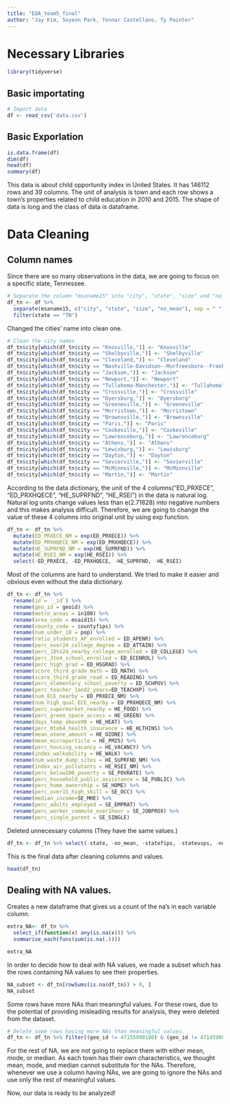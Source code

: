 ```yaml
---
title: "EDA_team5_final"
author: "Jay Kim, Soyeon Park, Tonnar Castellano, Ty Painter"
---
```


# Necessary Libraries
```r
library(tidyverse)
```

## Basic importating
```r
# Import data
df <- read_csv('data.csv')
```

## Basic Exporlation
```r
is.data.frame(df)
dim(df)
head(df)
summary(df)
```

This data is about child opportunity index in United States. It has 146112 rows and 39 columns. The unit of analysis is town and each row shows a town's properties related to child education in 2010 and 2015. The shape of data is long and the class of data is dataframe.

# Data Cleaning

## Column names

Since there are so many observations in the data, we are going to focus on a specific state, Tennessee.

```r
# Separate the column "msaname15" into "city", "state", "size" and "no_mean"
df_tn <- df %>% 
  separate(msaname15, c("city", "state", "size", "no_mean"), sep = " ") %>% 
  filter(state == "TN")
```

Changed the cities' name into clean one.

```r
# Clean the city names
df_tn$city[which(df_tn$city == "Knoxville,")] <- "Knoxville"
df_tn$city[which(df_tn$city == "Shelbyville,")] <- "Shelbyville"
df_tn$city[which(df_tn$city == "Cleveland,")] <- "Cleveland"
df_tn$city[which(df_tn$city == "Nashville-Davidson--Murfreesboro--Franklin,")] <- "Nashville"
df_tn$city[which(df_tn$city == "Jackson,")] <- "Jackson"
df_tn$city[which(df_tn$city == "Newport,")] <- "Newport"
df_tn$city[which(df_tn$city == "Tullahoma-Manchester,")] <- "Tullahoma"
df_tn$city[which(df_tn$city == "Crossville,")] <- "Crossville"
df_tn$city[which(df_tn$city == "Dyersburg,")] <- "Dyersburg"
df_tn$city[which(df_tn$city == "Greeneville,")] <- "Greeneville"
df_tn$city[which(df_tn$city == "Morristown,")] <- "Morristown"
df_tn$city[which(df_tn$city == "Brownsville,")] <- "Brownsville"
df_tn$city[which(df_tn$city == "Paris,")] <- "Paris"
df_tn$city[which(df_tn$city == "Cookeville,")] <- "Cookeville" 
df_tn$city[which(df_tn$city == "Lawrenceburg,")] <- "Lawrenceburg"
df_tn$city[which(df_tn$city == "Athens,")] <- "Athens"
df_tn$city[which(df_tn$city == "Lewisburg,")] <- "Lewisburg"
df_tn$city[which(df_tn$city == "Dayton,")] <- "Dayton"
df_tn$city[which(df_tn$city == "Sevierville,")] <- "Sevierville"
df_tn$city[which(df_tn$city == "McMinnville,")] <- "McMinnville"
df_tn$city[which(df_tn$city == "Martin,")] <- "Martin"
```

According to the data dictionary, the unit of the 4 columns("ED_PRXECE", "ED_PRXHQECE", "HE_SUPRFND", "HE_RSEI") in the data is natural log. Natural log units change values less than e(2.71828) into negative numbers and this makes analysis difficult. Therefore, we are going to change the value of these 4 columns into original unit by using exp function.

```r
df_tn <- df_tn %>% 
  mutate(ED_PRXECE_NM = exp(ED_PRXECE)) %>%
  mutate(ED_PRXHQECE_NM = exp(ED_PRXHQECE)) %>%
  mutate(HE_SUPRFND_NM = exp(HE_SUPRFND)) %>%
  mutate(HE_RSEI_NM = exp(HE_RSEI)) %>%
  select(-ED_PRXECE, -ED_PRXHQECE, -HE_SUPRFND, -HE_RSEI)
```

Most of the columns are hard to understand. We tried to make it easier and obvious even without the data dictionary.

```r
df_tn <- df_tn %>% 
  rename(id = `_id`) %>% 
  rename(geo_id = geoid) %>% 
  rename(metro_areas = in100) %>%
  rename(area_code = msaid15) %>% 
  rename(county_code = countyfips) %>%
  rename(num_under_18 = pop) %>% 
  rename(ratio_students_AP_enrolled = ED_APENR) %>%
  rename(perc_over24_college_degree = ED_ATTAIN) %>%
  rename(perc_18to24_nearby_college_enrolled = ED_COLLEGE) %>%
  rename(perc_3to4_school_enrolled = ED_ECENROL) %>%
  rename(perc_high_grad = ED_HSGRAD) %>%
  rename(score_third_grade_math = ED_MATH) %>%
  rename(score_third_grade_read = ED_READING) %>%
  rename(perc_elementary_school_poverty = ED_SCHPOV) %>% 
  rename(perc_teacher_1and2_years=ED_TEACHXP) %>% 
  rename(num_ECE_nearby = ED_PRXECE_NM) %>% 
  rename(num_high_qual_ECE_nearby = ED_PRXHQECE_NM) %>% 
  rename(perc_supermarket_nearby = HE_FOOD) %>% 
  rename(perc_green_space_access = HE_GREEN) %>%
  rename(days_temp_above90 = HE_HEAT) %>%
  rename(perc_0to64_health_insurance = HE_HLTHINS) %>%
  rename(mean_ozone_amount = HE_OZONE) %>%
  rename(mean_microparticle = HE_PM25) %>%
  rename(perc_housing_vacancy = HE_VACANCY) %>%
  rename(index_walkability = HE_WALK) %>% 
  rename(num_waste_dump_sites = HE_SUPRFND_NM) %>%
  rename(index_air_pollutants = HE_RSEI_NM) %>%
  rename(perc_below100_poverty = SE_POVRATE) %>%
  rename(perc_household_public_assistance = SE_PUBLIC) %>%
  rename(perc_home_ownership = SE_HOME) %>%
  rename(perc_over15_high_skill = SE_OCC) %>%
  rename(median_income=SE_MHE) %>%
  rename(perc_adults_employed = SE_EMPRAT) %>%
  rename(perc_worker_commute_over1hour = SE_JOBPROX) %>%
  rename(perc_single_parent = SE_SINGLE)
```

Deleted unnecessary columns (They have the same values.)

```r
df_tn <- df_tn %>% select(-state, -no_mean, -statefips, -stateusps, -num_waste_dump_sites)
```

This is the final data after cleaning columns and values.

```r
head(df_tn)
```

## Dealing with NA values.

Creates a new dataframe that gives us a count of the na's in each variable column.

```r
extra_NA<- df_tn %>% 
  select_if(function(x) any(is.na(x))) %>% 
  summarise_each(funs(sum(is.na(.))))

extra_NA
```

In order to decide how to deal with NA values, we made a subset which has the rows containing NA values to see their properties.

```r
NA_subset <- df_tn[rowSums(is.na(df_tn)) > 0, ]
NA_subset
```

Some rows have more NAs than meaningful values. For these rows, due to the potential of providing misleading results for analysis, they were deleted from the dataset. 

```r
# Delete some rows having more NAs than meaningful values.
df_tn <- df_tn %>% filter((geo_id != 47155980100) & (geo_id != 47145980100) & (geo_id != 47031980100) & (geo_id != 47029980100) & (geo_id != 47009980200) & (geo_id != 47009980100) & (geo_id != 47001980100) & (geo_id != 47037980100) & (geo_id != 47037980200) & (geo_id != 47037013000))
```

For the rest of NA, we are not going to replace them with either mean, mode, or median. As each town has their own characteristics, we thought mean, mode, and median cannot substitute for the NAs. Therefore, whenever we use a column having NAs, we are going to ignore the NAs and use only the rest of meaningful values.

Now, our data is ready to be analyzed!
